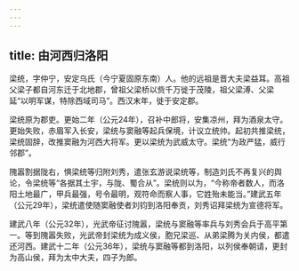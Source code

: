 ```yaml
---
---
---
```

title: 由河西归洛阳
---



梁统，字仲宁，安定乌氏（今宁夏固原东南）人。他的远祖是晋大夫梁益耳。高祖父梁子都自河东迁于北地郡，曾祖父梁桥以赀千万徙于茂陵，祖父梁溥、父梁延“以明军谋，特除西域司马”。西汉末年，徙于安定郡。

梁统原为郡吏。更始二年（公元24年），召补中郎将，安集凉州，拜为酒泉太守。更始失败，赤眉军入长安，梁统与窦融等起兵保境，计议立统帅。起初共推梁统，梁统固辞，改推窦融为河西大将军。更以梁统为武威太守。梁统“为政严猛，威行邻郡”。

隗嚣割据陇右，惧梁统等归附刘秀，遣张玄游说梁统等，制造刘氏不再复兴的舆论，令梁统等“各据其土宇，与陇、蜀合从”。梁统则以为，“今称帝者数人，而洛阳土地最广，甲兵最强，号令最明，观符命而察人事，它姓殆未能当。”建武五年（公元29年），梁统遣使随窦融使者刘钧到洛阳奉贡，刘秀诏拜梁统为宣德将军。

建武八年（公元32年），光武帝征讨隗嚣，梁统与窦融等率兵与刘秀会兵于高平第一。等到隗嚣失败，光武帝封梁统为成义侯，胞兄梁巡、从弟梁腾为关内侯，都遣还河西。建武十二年（公元36年），梁统与窦融等都到洛阳，以列侯奉朝请，更封为高山侯，拜为太中大夫，四子为郎。